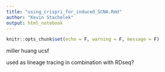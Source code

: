 ```yaml
---
title: "using_crispri_for_induced_SCNA.Rmd"
author: "Kevin Stachelek"
output: html_notebook
---
```


```r
knitr::opts_chunk$set(echo = F, warning = F, message = F)
```

miller huang ucsf 

used as lineage tracing in combination with RDseq?